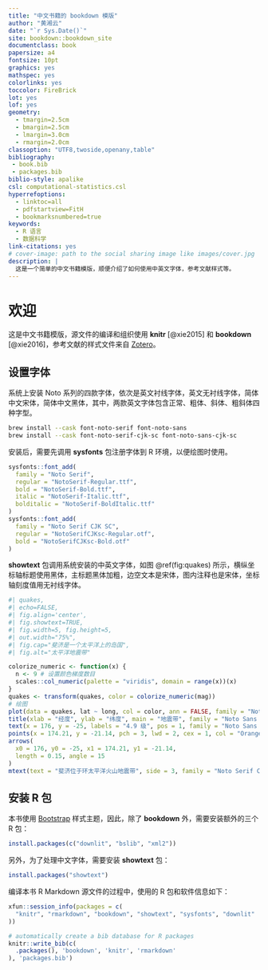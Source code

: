 ```yaml
---
title: "中文书籍的 bookdown 模版"
author: "黄湘云"
date: "`r Sys.Date()`"
site: bookdown::bookdown_site
documentclass: book
papersize: a4
fontsize: 10pt
graphics: yes
mathspec: yes
colorlinks: yes
toccolor: FireBrick
lot: yes
lof: yes
geometry:
  - tmargin=2.5cm
  - bmargin=2.5cm
  - lmargin=3.0cm
  - rmargin=2.0cm
classoption: "UTF8,twoside,openany,table"
bibliography: 
 - book.bib
 - packages.bib
biblio-style: apalike
csl: computational-statistics.csl
hyperrefoptions:
  - linktoc=all
  - pdfstartview=FitH
  - bookmarksnumbered=true
keywords: 
  - R 语言
  - 数据科学
link-citations: yes
# cover-image: path to the social sharing image like images/cover.jpg
description: |
  这是一个简单的中文书籍模版，顺便介绍了如何使用中英文字体，参考文献样式等。
---
```


\mainmatter

# 欢迎 {#chap-welcome .unnumbered}

\chaptermark{欢迎}

::: {.rmdtip data-latex="{提示}"}
这是中文书籍模版，源文件的编译和组织使用 **knitr** [@xie2015] 和 **bookdown** [@xie2016]，参考文献的样式文件来自 [Zotero](https://www.zotero.org/styles)。
:::

## 设置字体 {#sec-setup-fonts .unnumbered}

系统上安装 Noto 系列的四款字体，依次是英文衬线字体，英文无衬线字体，简体中文宋体，简体中文黑体，其中，两款英文字体包含正常、粗体、斜体、粗斜体四种字型。

``` bash
brew install --cask font-noto-serif font-noto-sans
brew install --cask font-noto-serif-cjk-sc font-noto-sans-cjk-sc
```

安装后，需要先调用 **sysfonts** 包注册字体到 R 环境，以便绘图时使用。

```r
sysfonts::font_add(
  family = "Noto Serif",
  regular = "NotoSerif-Regular.ttf",
  bold = "NotoSerif-Bold.ttf",
  italic = "NotoSerif-Italic.ttf",
  bolditalic = "NotoSerif-BoldItalic.ttf"
)
sysfonts::font_add(
  family = "Noto Serif CJK SC",
  regular = "NotoSerifCJKsc-Regular.otf",
  bold = "NotoSerifCJKsc-Bold.otf"
)
```

**showtext** 包调用系统安装的中英文字体，如图 \@ref(fig:quakes) 所示，横纵坐标轴标题使用黑体，主标题黑体加粗，边空文本是宋体，图内注释也是宋体，坐标轴刻度值用无衬线字体。

```r
#| quakes,
#| echo=FALSE,
#| fig.align='center',
#| fig.showtext=TRUE,
#| fig.width=5, fig.height=5,
#| out.width="75%",
#| fig.cap="斐济是一个太平洋上的岛国",
#| fig.alt="太平洋地震带"

colorize_numeric <- function(x) {
  n <- 9 # 设置颜色梯度数目
  scales::col_numeric(palette = "viridis", domain = range(x))(x)
}
quakes <- transform(quakes, color = colorize_numeric(mag))
# 绘图
plot(data = quakes, lat ~ long, col = color, ann = FALSE, family = "Noto Sans")
title(xlab = "经度", ylab = "纬度", main = "地震带", family = "Noto Sans CJK SC")
text(x = 176, y = -25, labels = "4.9 级", pos = 1, family = "Noto Sans Mono CJK SC")
points(x = 174.21, y = -21.14, pch = 3, lwd = 2, cex = 1, col = "Orange")
arrows(
  x0 = 176, y0 = -25, x1 = 174.21, y1 = -21.14,
  length = 0.15, angle = 15
)
mtext(text = "斐济位于环太平洋火山地震带", side = 3, family = "Noto Serif CJK SC")
```

## 安装 R 包 {#sec-install-packages .unnumbered}

本书使用 [Bootstrap](https://getbootstrap.com/) 样式主题，因此，除了 **bookdown** 外，需要安装额外的三个 R 包：

```r
install.packages(c("downlit", "bslib", "xml2"))
```

另外，为了处理中文字体，需要安装 **showtext** 包：

```r
install.packages("showtext")
```

编译本书 R Markdown 源文件的过程中，使用的 R 包和软件信息如下：

```r
xfun::session_info(packages = c(
  "knitr", "rmarkdown", "bookdown", "showtext", "sysfonts", "downlit"
))
```

```r
# automatically create a bib database for R packages
knitr::write_bib(c(
  .packages(), 'bookdown', 'knitr', 'rmarkdown'
), 'packages.bib')
```
